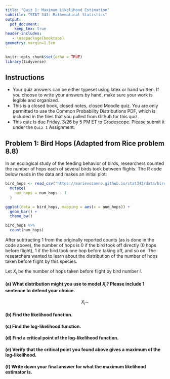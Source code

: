 ---
title: "Quiz 1: Maximum Likelihood Estimation"
subtitle: "STAT 343: Mathematical Statistics"
output:
  pdf_document:
    keep_tex: true
header-includes:
   - \usepackage{booktabs}
geometry: margin=1.5cm
---

```{r setup, include=FALSE}
knitr::opts_chunk$set(echo = TRUE)
library(tidyverse)
```

\def\simiid{\stackrel{{\mbox{\text{\tiny i.i.d.}}}}{\sim}}

## Instructions

- Your quiz answers can be either typeset using latex or hand written. If you choose to write your answers by hand, make sure your work is legible and organized.
- This is a closed book, closed notes, closed Moodle quiz. You are only permitted to use the Common Probability Distributions PDF, which is included in the files that you pulled from Github for this quiz.
- This quiz is due Friday, 3/26 by 5 PM ET to Gradescope. Please submit it under the `Quiz 1` Assignment.

## Problem 1: Bird Hops (Adapted from Rice problem 8.8)

In an ecological study of the feeding behavior of birds, researchers counted the number of hops each of several birds took between flights.  The R code below reads in the data and makes an initial plot:

```{r, warning=FALSE, message=FALSE, fig.height=3, fig.align='center'}
bird_hops <- read_csv("https://marievozanne.github.io/stat343/data/bird_hops.csv") %>%
  mutate(
    num_hops = num_hops - 1
  )

ggplot(data = bird_hops, mapping = aes(x = num_hops)) +
  geom_bar() + 
  theme_bw()

bird_hops %>%
  count(num_hops)
```

After subtracting 1 from the originally reported counts (as is done in the code above), the number of hops is 0 if the bird took off directly (0 hops before flight), 1 if the bird took one hop before taking off, and so on.  The researchers wanted to learn about the distribution of the number of hops taken before flight by this species.

\newpage

Let $X_i$ be the number of hops taken before flight by bird number $i$.

#### (a) What distribution might you use to model $X_i$? Please include 1 sentence to defend your choice.

\vspace{0.25cm}

$$X_i \sim$$

\vspace{0.25cm}

#### (b) Find the likelihood function.

\vspace{5cm}

#### (c) Find the log-likelihood function.

\vspace{5cm}

#### (d) Find a critical point of the log-likelihood function.

\newpage

#### (e) Verify that the critical point you found above gives a maximum of the log-likelihood.

\vspace{8cm}

#### (f) Write down your final answer for what the maximum likelihood estimator is.